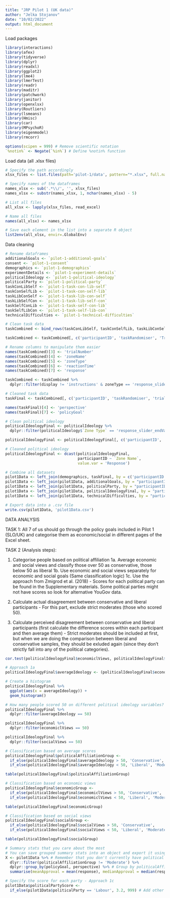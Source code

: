 ```yaml
---
title: "JRP Pilot 1 (UK data)"
author: "Jelka Stojanov"
date: "10/02/2022"
output: html_document
---
```


Load packages

```r
library(interactions)
library(afex)
library(tidyverse) 
library(dplyr)
library(readxl)
library(ggplot2)
library(lme4) 
library(lmerTest)
library(readr)
library(maditr)
library(patchwork)
library(janitor)
library(openxlsx)
library(Routliers)
library(lsmeans)
library(Hmisc)
library(car)
library(MPsychoR)
library(eigenmodel)
library(rmcorr)

options(scipen = 999) # Remove scientific notation
`%notin%` <- Negate(`%in%`) # Define %notin% function
```

Load data (all .xlsx files)

```r
# Specify the path accordingly
xlsx_files <- list.files(path='pilot-1/data', pattern="*.xlsx", full.names=TRUE)

# Specify names of the dataframes 
names_xlsx <- sub('.*\\/', '', xlsx_files)
names_xlsx <- substr(names_xlsx, 1, nchar(names_xlsx) - 5)

# List all files
all_xlsx <- lapply(xlsx_files, read_excel)

# Name all files
names(all_xlsx) <- names_xlsx

# Save each element in the list into a separate R object
list2env(all_xlsx, envir=.GlobalEnv)
```

Data cleaning

```r
# Rename dataframes
additionalGoals <- `pilot-1-additional-goals`
consent <- `pilot-1-consent`
demographics <- `pilot-1-demographics`
experimentDetails <- `pilot-1-experiment-details`
politicalIdeology <- `pilot-1-political-ideology`
politicalParty <- `pilot-1-political-party`
taskConLibSelf <- `pilot-1-task-con-lib-self`
taskConSelfLib <- `pilot-1-task-con-self-lib`
taskLibConSelf <- `pilot-1-task-lib-con-self`
taskLibSelfCon <- `pilot-1-task-lib-self-con`
taskSelfConLib <- `pilot-1-task-self-con-lib`
taskSelfLibCon <- `pilot-1-task-self-lib-con`
technicalDifficulties <- `pilot-1-technical-difficulties`

# Clean task data
taskCombined <- bind_rows(taskConLibSelf, taskConSelfLib, taskLibConSelf, taskLibSelfCon, taskSelfConLib, taskSelfLibCon)

taskCombined <- taskCombined[, c('participantID', 'taskRandomiser', 'Trial Number', 'Zone Name', 'Zone Type', 'Reaction Time', 'Response', 'display', 'sliderText')]

# Rename columns to manipulate them easier
names(taskCombined)[3] <- 'trialNumber'
names(taskCombined)[4] <- 'zoneName'
names(taskCombined)[5] <- 'zoneType'
names(taskCombined)[6] <- 'reactionTime'
names(taskCombined)[7] <- 'response'

taskCombined <- taskCombined %>%
  dplyr::filter(display != 'instructions' & zoneType == 'response_slider_endValue')

# Cleaned task data
taskFinal <- taskCombined[, c('participantID', 'taskRandomiser', 'trialNumber', 'zoneName', 'reactionTime', 'response', 'sliderText')]

names(taskFinal)[4] <- 'perspective'
names(taskFinal)[7] <- 'policyGoal'

# Clean political ideology
politicalIdeologyFinal <- politicalIdeology %>%
  dplyr::filter(politicalIdeology$`Zone Type` == 'response_slider_endValue')

politicalIdeologyFinal <- politicalIdeologyFinal[, c('participantID', 'Zone Name', 'Response')]

# Cleaned political ideology
politicalIdeologyFinal <- dcast(politicalIdeologyFinal,
                                participantID ~ `Zone Name`,
                                value.var = 'Response')

# Combine all datasets
pilot1Data <- left_join(demographics, taskFinal, by = c('participantID', 'taskRandomiser'))
pilot1Data <- left_join(pilot1Data, additionalGoals, by = "participantID")
pilot1Data <- left_join(pilot1Data, politicalParty, by = "participantID")
pilot1Data <- left_join(pilot1Data, politicalIdeologyFinal, by = "participantID")
pilot1Data <- left_join(pilot1Data, technicalDifficulties, by = "participantID")

# Export data into a .csv file
write.csv(pilot1Data, 'pilot1Data.csv')
```

########

DATA ANALYSIS

#######

TASK 1: All 7 of us should go through the policy goals included in Pilot 1 (SLO/UK) and categorise them as economic/social in different pages of the Excel sheet.


TASK 2 (Analysis steps):

1. Categorise people based on political affiliation
  1a. Average economic and social views and classify those over 50 as conservative, those below 50 as liberal
  1b. Use economic and social views separately for economic and social goals (Same classification logic)
  1c. Use the approach from Zmigrod et al. (2018) - Scores for each political party can be found in the Supplementary materials. Some political parties might not have scores so look for alternative YouGov data.
  
2. Calculate actual disagreement between conservative and liberal participants - For this part, exclude strict moderates (those who scored 50).
3. Calculate perceived disagreement between conservative and liberal participants (first calculate the difference scores within each participant and then average them) - Strict moderates should be included at first, but when we are doing the comparison between liberal and conservative samples, they should be exluded again (since they don't strictly fall into any of the political categories).

```r
cor.test(politicalIdeologyFinal$economiclViews, politicalIdeologyFinal$socialViews) # How correlated are economic and social views?

# Approach 1a
politicalIdeologyFinal$averageIdeology <- (politicalIdeologyFinal$economiclViews + politicalIdeologyFinal$socialViews) / 2

# Create a histogram
politicalIdeologyFinal %>%
  ggplot(aes(x = averageIdeology)) +
  geom_histogram()

# How many people scored 50 on different political ideology variables?
politicalIdeologyFinal %>%
  dplyr::filter(averageIdeology == 50)

politicalIdeologyFinal %>%
  dplyr::filter(economiclViews == 50)

politicalIdeologyFinal %>%
  dplyr::filter(socialViews == 50)

# Classification based on average scores
politicalIdeologyFinal$politicalAffiliationGroup <- 
  if_else(politicalIdeologyFinal$averageIdeology > 50, 'Conservative', 
  if_else(politicalIdeologyFinal$averageIdeology < 50, 'Liberal', 'Moderate'))

table(politicalIdeologyFinal$politicalAffiliationGroup)

# Classification based on economic views
politicalIdeologyFinal$economicGroup <- 
  if_else(politicalIdeologyFinal$economiclViews > 50, 'Conservative', 
  if_else(politicalIdeologyFinal$economiclViews < 50, 'Liberal', 'Moderate'))

table(politicalIdeologyFinal$economicGroup)

# Classification based on social views
politicalIdeologyFinal$socialGroup <- 
  if_else(politicalIdeologyFinal$socialViews > 50, 'Conservative', 
  if_else(politicalIdeologyFinal$socialViews < 50, 'Liberal', 'Moderate'))

table(politicalIdeologyFinal$socialGroup)

# Summary stats that you care about the most
# You can save grouped summary stats into an object and export it using write.csv() function
X <- pilot1Data %>% # Remember that you don't currently have political affiliation columns in this dataset (pilot1Data)!
  dlyr::filter(politicalAffiliationGroup != 'Moderate') %>%
  dplyr::group_by(policyGoal, perspective) %>% # Group by politicalAffiliationGroup later as well
  summarise(meanApproval = mean(response), medianApproval = median(response), sdApproval = sd(response), madApproval = mad(response))

# Specify the score for each party - Approach 1c
pilot1Data$politicalPartyScore <- 
  if_else(pilot1Data$politicalParty == 'Labour', 3.2, 999) # Add other political parties here
```


